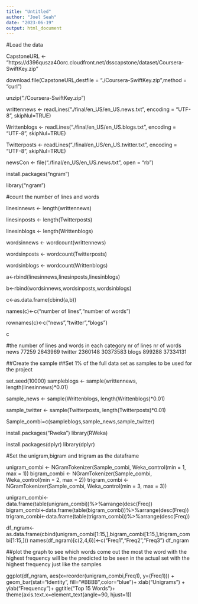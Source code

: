 ---
title: "Untitled"
author: "Joel Seah"
date: "2023-06-19"
output: html_document
---

#Load the data

CapstoneURL <- "https://d396qusza40orc.cloudfront.net/dsscapstone/dataset/Coursera-SwiftKey.zip"

download.file(CapstoneURL,destfile = "./Coursera-SwiftKey.zip",method = "curl")

unzip("./Coursera-SwiftKey.zip")

writtennews <- readLines("./final/en_US/en_US.news.txt", encoding = "UTF-8", skipNul=TRUE)

Writtenblogs <- readLines("./final/en_US/en_US.blogs.txt", encoding = "UTF-8", skipNul=TRUE)

Twitterposts <- readLines("./final/en_US/en_US.twitter.txt", encoding = "UTF-8", skipNul=TRUE)

newsCon <- file("./final/en_US/en_US.news.txt", open = "rb")

install.packages("ngram")

library("ngram")

#count the number of lines and words

linesinnews <- length(writtennews)

linesinposts <- length(Twitterposts)

linesinblogs <- length(Writtenblogs)

wordsinnews <- wordcount(writtennews)

wordsinposts <- wordcount(Twitterposts)

wordsinblogs <- wordcount(Writtenblogs)

a<-rbind(linesinnews,linesinposts,linesinblogs)

b<-rbind(wordsinnews,wordsinposts,wordsinblogs)

c<-as.data.frame(cbind(a,b))

names(c)<-c("number of lines","number of words")

rownames(c)<-c("news","twitter","blogs")

c

#the number of lines and words in each category
nr of lines nr of words
news          77259     2643969
twitter     2360148    30373583
blogs        899288    37334131



##Create the sample
##Set 1% of the full data set as samples to be used for the project

set.seed(10000)
sampleblogs <- sample(writtennews, length(linesinnews)*0.01)

sample_news <- sample(Writtenblogs, length(Writtenblogs)*0.01)

sample_twitter <- sample(Twitterposts, length(Twitterposts)*0.01)

Sample_combi=c(sampleblogs,sample_news,sample_twitter)

install.packages("Rweka")
library(RWeka)

install.packages(dplyr)
library(dplyr)

#Set the unigram,bigram and trigram as the dataframe

unigram_combi <- NGramTokenizer(Sample_combi, Weka_control(min = 1, max = 1))
bigram_combi <- NGramTokenizer(Sample_combi, Weka_control(min = 2, max = 2)) 
trigram_combi <- NGramTokenizer(Sample_combi, Weka_control(min = 3, max = 3)) 

unigram_combi<-data.frame(table(unigram_combi))%>%arrange(desc(Freq))
bigram_combi<-data.frame(table(bigram_combi))%>%arrange(desc(Freq))
trigram_combi<-data.frame(table(trigram_combi))%>%arrange(desc(Freq))

df_ngram<-as.data.frame(cbind(unigram_combi[1:15,],bigram_combi[1:15,],trigram_combi[1:15,]))
names(df_ngram)[c(2,4,6)]<-c("Freq1","Freq2","Freq3")
df_ngram

##plot the graph to see which words come out the most the word with the highest frequency will be the predicted to be seen in the actual set with the highest frequency just like the samples

ggplot(df_ngram, aes(x=reorder(unigram_combi,Freq1), y=(Freq1))) +
  geom_bar(stat="Identity", fill="#BBBB",color="blue")+
  xlab("Unigrams") + ylab("Frequency")+
  ggtitle("Top 15 Words")+
  theme(axis.text.x=element_text(angle=90, hjust=1))


